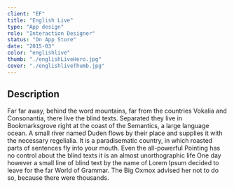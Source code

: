 ```yaml
---
client: "EF"
title: "English Live"
type: "App design"
role: "Interaction Designer"
status: "On App Store"
date: "2015-03"
color: "englishlive"
thumb: "./englishLiveHero.jpg"
cover: "./englishliveThumb.jpg"
---
```


## Description

Far far away, behind the word mountains, far from the countries Vokalia and Consonantia, there live the blind texts. Separated they live in Bookmarksgrove right at the coast of the Semantics, a large language ocean. A small river named Duden flows by their place and supplies it with the necessary regelialia. It is a paradisematic country, in which roasted parts of sentences fly into your mouth. Even the all-powerful Pointing has no control about the blind texts it is an almost unorthographic life One day however a small line of blind text by the name of Lorem Ipsum decided to leave for the far World of Grammar. The Big Oxmox advised her not to do so, because there were thousands.
